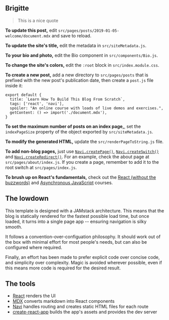## Brigitte

> This is a nice quote

**To update this post,** edit `src/pages/posts/2019-01-05-welcome/document.mdx` and save to reload.

**To update the site's title,** edit the metadata in `src/siteMetadata.js`.

**To your bio and photo,** edit the Bio component in `src/components/Bio.js`.

<!--**To learn how to build your own JAMStack app**, join the [React In Practice](https://frontarm.com/courses/react-in-practice/) course by [James K Nelson](https://twitter.com/james_k_nelson), where you'll build this blog from scratch.-->

**To change the site's colors,** edit the `:root` block in `src/index.module.css`.

**To create a new post,** add a new directory to `src/pages/posts` that is prefixed with the new post's publication date, then create a `post.js` file inside it:

```jsx{3}
export default {
  title: `Learn How To Build This Blog From Scratch`,
  tags: ['react', 'navi'],
  spoiler: "An online course with loads of live demos and exercises.",
  getContent: () => import('./document.mdx'),
}
```

**To set the maximum number of posts on an index page,**, set the `indexPageSize` property of the object exported by `src/siteMetadata.js`.

**To modify the generated HTML,** update the `src/renderPageToString.js` file.

**To add non-blog pages,** just use [`Navi.createPage()`](https://frontarm.com/navi/reference/declarations/#createpage), [`Navi.createSwitch()`](https://frontarm.com/navi/reference/declarations/#createswitch) and [`Navi.createRedirect()`](https://frontarm.com/navi/reference/declarations/#createredirect). For an example, check the about page at `src/pages/about/index.js`. If you create a page, remember to add it to the root switch at `src/pages/index.js`.

**To brush up on React's fundamentals,** check out the [React (without the buzzwords)](https://frontarm.com/courses/learn-raw-react/) and [Asynchronous JavaScript](https://frontarm.com/courses/async-javascript/) courses.


##  The lowdown

This template is designed with a JAMstack architecture. This means that the blog is statically rendered for the fastest possible load time, but once loaded, it turns into a single page app -- ensuring navigation is silky smooth.

It follows a convention-over-configuation philosophy. It should work out of the box with minimal effort for most people's needs, but can also be configured where required.

Finally, an effort has been made to prefer explicit code over concise code, and simplicity over complexity. Magic is avoided wherever possible, even if this means more code is required for the desired result.


## The tools

- [React](https://reactjs.org) renders the UI
- [MDX](https://mdxjs.com) converts markdown into React components
- [Navi](https://frontarm.com/navi/) handles routing and creates static HTML files for each route
- [create-react-app](https://reactjs.org/docs/create-a-new-react-app.html) builds the app's assets and provides the dev server